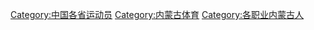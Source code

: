[[Category:中国各省运动员|Category:中国各省运动员]]
[[Category:内蒙古体育|Category:内蒙古体育]]
[[Category:各职业内蒙古人|Category:各职业内蒙古人]]